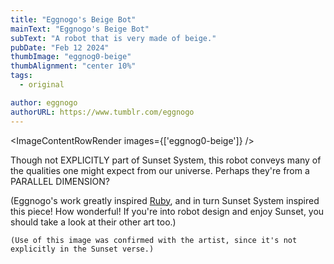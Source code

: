 ```yaml
---
title: "Eggnogo's Beige Bot"
mainText: "Eggnogo's Beige Bot"
subText: "A robot that is very made of beige."
pubDate: "Feb 12 2024"
thumbImage: "eggnog0-beige"
thumbAlignment: "center 10%"
tags:
  - original

author: eggnogo
authorURL: https://www.tumblr.com/eggnogo
---
```



<ImageContentRowRender 
  images={['eggnog0-beige']}
/>

<QuoteRow author={AuthorUniserve} >
Though not EXPLICITLY part of Sunset System, this robot conveys many of the qualities one might expect from our universe. Perhaps they're from a PARALLEL DIMENSION?

(Eggnogo's work greatly inspired [Ruby](/posts/redmond-ruby), and in turn Sunset System inspired this piece! How wonderful! If you're into robot design and enjoy Sunset, you should take a look at their other art too.)

`(Use of this image was confirmed with the artist, since it's not explicitly in the Sunset verse.)`
</QuoteRow>